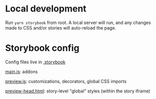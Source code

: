 
<Meta title="Getting Started" />

# Local development

Run `yarn storybook` from root. A local server will run, and any changes made to CSS and/or stories will auto-reload the page.

# Storybook config

Config files live in [.storybook](docs/.storybook)

[main.js](docs/.storybook/main.js): addons

[preview.js](docs/.storybook/preview.js): customizations, decorators, global CSS imports

[preview-head.html](docs/.storybook/preview-head.html): story-level "global" styles (within the story iframe)

